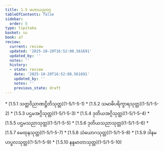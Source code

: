 ```yaml
---
title: 1.5 မဟာယညဝဂ္ဂ
tableOfContents: false
sidebar:
  order: 5
type: tipitaka
basket: su
book: a7
review:
  current: review
  updated: '2025-10-20T16:52:08.561691'
  updated_by: ''
  notes: ''
  history:
  - state: review
    date: '2025-10-20T16:52:08.561691'
    updated_by: ''
    notes: ''
    previous_state: draft
---
```



<DynamicBreadcrumb />


<ReviewStatus review={frontmatter.review} showDetails={true} />

<HypothesisAnnotation frontmatter={frontmatter} />



<TableOfContents book="a7" section="1.5">
* [1.5.1 သတ္တဝိညာဏဋ္ဌိတိသုတ္တ](1-5/1-5-1)
* [1.5.2 သမာဓိပရိက္ခာရသုတ္တ](1-5/1-5-2)
* [1.5.3 ပဌမအဂ္ဂိသုတ္တ](1-5/1-5-3)
* [1.5.4 ဒုတိယအဂ္ဂိသုတ္တ](1-5/1-5-4)
* [1.5.5 ပဌမသညာသုတ္တ](1-5/1-5-5)
* [1.5.6 ဒုတိယသညာသုတ္တ](1-5/1-5-6)
* [1.5.7 မေထုနသုတ္တ](1-5/1-5-7)
* [1.5.8 သံယောဂသုတ္တ](1-5/1-5-8)
* [1.5.9 ဒါနမဟပ္ဖလသုတ္တ](1-5/1-5-9)
* [1.5.10 နန္ဒမာတာသုတ္တ](1-5/1-5-10)
</TableOfContents>